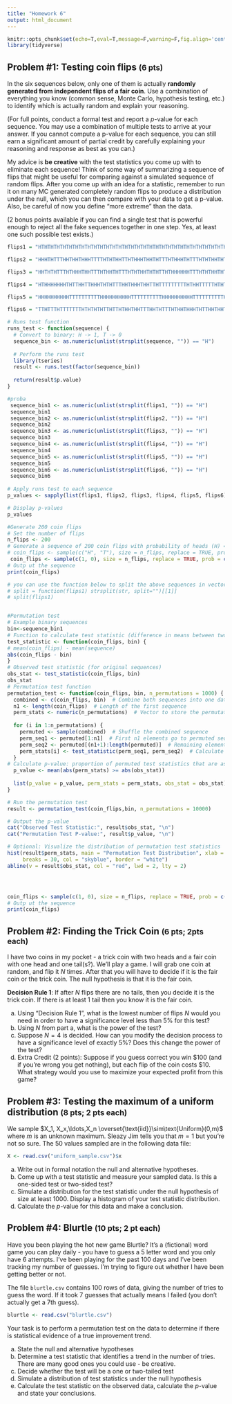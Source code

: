 ```yaml
---
title: "Homework 6"
output: html_document
---
```


```r
knitr::opts_chunk$set(echo=T,eval=T,message=F,warning=F,fig.align='center')
library(tidyverse)
```

## Problem \#1: Testing coin flips <small>(6 pts)</small>

In the six sequences below, only one of them is actually **randomly generated from independent flips of a fair coin**. Use a combination of everything you know (common sense, Monte Carlo, hypothesis testing, etc.) to identify which is actually random and explain your reasoning.

(For full points, conduct a formal test and report a $p$-value for each sequence. You may use a combination of multiple tests to arrive at your answer. If you cannot compute a p-value for each sequence, you can still earn a significant amount of partial credit by carefully explaining your reasoning and response as best as you can.)

My advice is **be creative** with the test statistics you come up with to eliminate each sequence! Think of some way of summarizing a sequence of flips that might be useful for comparing against a simulated sequence of random flips. After you come up with an idea for a statistic, remember to run it on many MC generated completely random flips to produce a distribution under the null, which you can then compare with your data to get a p-value. Also, be careful of now you define "more extreme" than the data.

(2 bonus points available if you can find a single test that is powerful enough to reject all the fake sequences together in one step. Yes, at least one such possible test exists.)

```r
flips1 = "HTHTHTHTHTHTHTHTHTHTHTHTHTHTHTHTHTHTHTHTHTHTHTHTHTHTHTHTHTHTHTHTHTHTHTHTHTHTHTHTHTHTHTHTHTHTHTHTHTHTHTHTHTHTHTHTHTHTHTHTHTHTHTHTHTHTHTHTHTHTHTHTHTHTHTHTHTHTHTHTHTHTHTHTHTHTHTHTHTHTHTHTHTHTHTHTHTHTHTHT"

flips2 = "HHHTHTTTHHTHHTHHHTTTTHTHTHHTTHTHHHTHHTHTTTHTHHHTHTTTHTHTHHTHTHTTHTHHTHTHTTTHTHHHTHTHTTHTHTHHTHTHTHHHTHTTTHTHHTHTHTHHTTTHTHHTHHTTTTHTHTHHHTHTTHTHHTHTHTTHTHHTHTHHHTHHHTHTTTHTTHTTTHTHHHTHTHTTHTHHTHHTHTTT"

flips3 = "HHTHTHTTTHTHHHTHHTTTHTHHTHTTTHTHTHHTHTHTTHTHHHHHHTTTHTHTHHTHTTTHTHHTHTHTTTHTHHHTTHTTTHTHTHHHHTHTTHHTTTTTHTHHHTHTHTTTTTHHHTHHTHHTHHHTTTTHTHTHHHTHHTTTTTHTHHHTHTHTHTTTHTHHHTHTHTHTTHTHHTHTHTHTTTTHTHHHTHTH"

flips4 = "HTHHHHHHHTHTTHHTTHHHTHTHTTTHHTHHHTHHTTHTTTTTTTTTHTHHTTTTTHTHTHTHHTTHTTHTTTTTHHHTHTTTHTHTHHHTHTTTTHTHTHHTTHTHTTHHTHTHHHHTHTTHHTTHTTHTTHTHHHHHHTTTTTTHHHTTHTHHHHTTTHTTHHHTTHTHHTTTHHTHHTTTHTHHTHHHTHHTTHHH"

flips5 = "HHHHHHHHHHTTTTTTTTTTHHHHHHHHHHTTTTTTTTTTHHHHHHHHHHTTTTTTTTTTHHHHHHHHHHTTTTTTTTTTHHHHHHHHHHTTTTTTTTTTHHHHHHHHHHTTTTTTTTTTHHHHHHHHHHTTTTTTTTTTHHHHHHHHHHTTTTTTTTTTHHHHHHHHHHTTTTTTTTTTHHHHHHHHHHTTTTTTTTTT"

flips6 = "TTHTTTHTTTTTTTHTHTHTHTTHTTHTHHTHHTTTHHTHTTTHTHHTHHHTHTTHHTHHTTHTHTTTTHTHTTTHHTTTTTTTTHTHHTTHTTTTTTHTHTHTHTTTHTTHHTTHTTTHHTTTHTTHTTTTHTTTTHHTTTHTHTHHHTTTTTTHTHHTTTTTTTTTTTTHHHTTTHHHTTTHTTTHTHTTHTTTTTHT"

# Runs test function
runs_test <- function(sequence) {
  # Convert to binary: H -> 1, T -> 0
  sequence_bin <- as.numeric(unlist(strsplit(sequence, "")) == "H")
  
  # Perform the runs test
  library(tseries)
  result <- runs.test(factor(sequence_bin))
  
  return(result$p.value)
}

#proba
 sequence_bin1 <- as.numeric(unlist(strsplit(flips1, "")) == "H")
 sequence_bin1
 sequence_bin2 <- as.numeric(unlist(strsplit(flips2, "")) == "H")
 sequence_bin2
 sequence_bin3 <- as.numeric(unlist(strsplit(flips3, "")) == "H")
 sequence_bin3
 sequence_bin4 <- as.numeric(unlist(strsplit(flips4, "")) == "H")
 sequence_bin4
 sequence_bin5 <- as.numeric(unlist(strsplit(flips5, "")) == "H")
 sequence_bin5
 sequence_bin6 <- as.numeric(unlist(strsplit(flips6, "")) == "H")
 sequence_bin6
 
# Apply runs test to each sequence
p_values <- sapply(list(flips1, flips2, flips3, flips4, flips5, flips6), runs_test)

# Display p-values
p_values

#Generate 200 coin flips
# Set the number of flips
n_flips <- 200
# Generate a sequence of 200 coin flips with probability of heads (H) = 0.5
# coin_flips <- sample(c("H", "T"), size = n_flips, replace = TRUE, prob = c(0.5, 0.5))
 coin_flips <- sample(c(1, 0), size = n_flips, replace = TRUE, prob = c(0.5, 0.5))
# Outp ut the sequence
print(coin_flips)

# you can use the function below to split the above sequences in vectors of flips
# split = function(flips1) strsplit(str, split="")[[1]]
# split(flips1)


#Permutation test
# Example binary sequences
bin<-sequence_bin1
# Function to calculate test statistic (difference in means between two sequences)
test_statistic <- function(coin_flips, bin) {
# mean(coin_flips) - mean(sequence)
abs(coin_flips - bin)
}
# Observed test statistic (for original sequences)
obs_stat <- test_statistic(coin_flips, bin)
obs_stat
# Permutation test function
permutation_test <- function(coin_flips, bin, n_permutations = 1000) {
  combined <- c(coin_flips, bin)  # Combine both sequences into one dataset
  n1 <- length(coin_flips)  # Length of the first sequence
  perm_stats <- numeric(n_permutations)  # Vector to store the permutation statistics
  
  for (i in 1:n_permutations) {
    permuted <- sample(combined)  # Shuffle the combined sequence
    perm_seq1 <- permuted[1:n1]  # First n1 elements go to permuted seq1
    perm_seq2 <- permuted[(n1+1):length(permuted)]  # Remaining elements go to permuted seq2
    perm_stats[i] <- test_statistic(perm_seq1, perm_seq2)  # Calculate test statistic for permuted sequences
  }
# Calculate p-value: proportion of permuted test statistics that are as extreme as or more extreme than the observed stat
  p_value <- mean(abs(perm_stats) >= abs(obs_stat))
  
  list(p_value = p_value, perm_stats = perm_stats, obs_stat = obs_stat)
}

# Run the permutation test
result <- permutation_test(coin_flips,bin, n_permutations = 10000)

# Output the p-value
cat("Observed Test Statistic:", result$obs_stat, "\n")
cat("Permutation Test P-value:", result$p_value, "\n")

# Optional: Visualize the distribution of permutation test statistics
hist(result$perm_stats, main = "Permutation Test Distribution", xlab = "Test Statistic", 
     breaks = 30, col = "skyblue", border = "white")
abline(v = result$obs_stat, col = "red", lwd = 2, lty = 2)





```


```r
coin_flips <- sample(c(1, 0), size = n_flips, replace = TRUE, prob = c(0.5, 0.5))
# Outp ut the sequence
print(coin_flips)
```

## Problem \#2: Finding the Trick Coin <small>(6 pts; 2pts each)</small>

I have two coins in my pocket - a trick coin with two heads and a fair coin with one head and one tail(s?). We'll play a game. I will grab one coin at random, and flip it $N$ times. After that you will have to decide if it is the fair coin or the trick coin. The null hypothesis is that it is the fair coin. 

**Decision Rule 1**: If after $N$ flips there are no tails, then you decide it is the trick coin. If there is at least 1 tail then you know it is the fair coin. 

a. Using "Decision Rule 1", what is the lowest number of flips $N$ would you need in order to have a significance level less than 5% for this test?
b. Using $N$ from part a, what is the power of the test?
c. Suppose $N=4$ is decided. How can you modify the decision process to have a significance level of exactly 5%? Does this change the power of the test?
d. Extra Credit (2 points): Suppose if you guess correct you win \$100 (and if you're wrong you get nothing), but each flip of the coin costs \$10. What strategy would you use to maximize your expected profit from this game?


## Problem \#3: Testing the maximum of a uniform distribution <small>(8 pts; 2 pts each)</small>

We sample $X_1, X_x,\ldots,X_n \overset{\text{iid}}\sim\text{Uniform}(0,m)$ where $m$ is an unknown maximum. Sleazy Jim tells you that $m=1$ but you're not so sure. The 50 values sampled are in the following data file:

```r
X <- read.csv("uniform_sample.csv")$x
```

a. Write out in formal notation the null and alternative hypotheses. 
b. Come up with a test statistic and measure your sampled data. Is this a one-sided test or two-sided test?
c. Simulate a distribution for the test statistic under the null hypothesis of size at least 1000. Display a histogram of your test statistic distribution.
d. Calculate the $p$-value for this data and make a conclusion.

## Problem \#4: Blurtle <small>(10 pts; 2 pt each)</small>

Have you been playing the hot new game Blurtle? It's a (fictional) word game you can play daily - you have to guess a 5 letter word and you only have 6 attempts. I've been playing for the past 100 days and I've been tracking my number of guesses. I'm trying to figure out whether I have been getting better or not.

The file `blurtle.csv` contains 100 rows of data, giving the number of tries to guess the word. If it took 7 guesses that actually means I failed (you don't actually get a 7th guess). 

```r
blurtle <- read.csv("blurtle.csv")
```

Your task is to perform a permutation test on the data to determine if there is statistical evidence of a true improvement trend.

a. State the null and alternative hypotheses
b. Determine a test statistic that identifies a trend in the number of tries. There are many good ones you could use - be creative.
c. Decide whether the test will be a one or two-tailed test
d. Simulate a distribution of test statistics under the null hypothesis
e. Calculate the test statistic on the observed data, calculate the $p$-value and state your conclusions.


